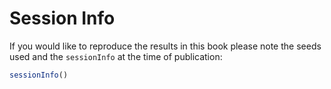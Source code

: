 # Session Info {#sec-app-session}

If you would like to reproduce the results in this book please note the seeds used and the `sessionInfo` at the time of publication:

```r
sessionInfo()
```